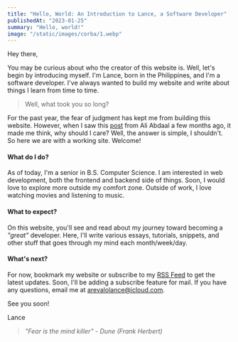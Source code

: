 ```yaml
---
title: "Hello, World: An Introduction to Lance, a Software Developer"
publishedAt: "2023-01-25"
summary: "Hello, world!"
image: "/static/images/corba/1.webp"
---
```


Hey there,

You may be curious about who the creator of this website is. Well, let's begin by introducing myself. I'm Lance, born in the Philippines, and I'm a software developer. I've always wanted to build my website and write about things I learn from time to time.

> Well, what took you so long?

For the past year, the fear of judgment has kept me from building this website. However, when I saw this [post](https://aliabdaal.com/book-journey/the-no-one-cares-mindset/) from Ali Abdaal a few months ago, it made me think, why should I care? Well, the answer is simple, I shouldn't. So here we are with a working site. Welcome!

#### **What do I do?**

As of today, I'm a senior in B.S. Computer Science. I am interested in web development, both the frontend and backend side of things. Soon, I would love to explore more outside my comfort zone. Outside of work, I love watching movies and listening to music.

#### **What to expect?**

On this website, you'll see and read about my journey toward becoming a _"great"_ developer. Here, I'll write various essays, tutorials, snippets, and other stuff that goes through my mind each month/week/day.

#### **What's next?**

For now, bookmark my website or subscribe to my [RSS Feed](https://arevalolance.me/feed.xml) to get the latest updates. Soon, I'll be adding a subscribe feature for mail. If you have any questions, email me at [arevalolance@icloud.com](mailto:arevalolance@icloud.com).

See you soon!

Lance

> _"Fear is the mind killer" - Dune (Frank Herbert)_
